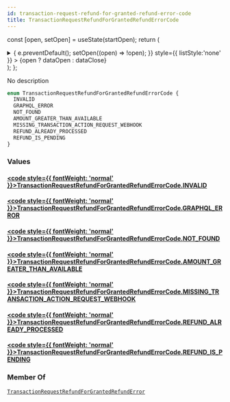 ```yaml
---
id: transaction-request-refund-for-granted-refund-error-code
title: TransactionRequestRefundForGrantedRefundErrorCode
---
```






const [open, setOpen] = useState(startOpen);
return (
<details {...(open ? { open: true } : {})} className="details" style={{ border:'none', boxShadow:'none', background:'var(--ifm-background-color)' }}>
<summary
onClick={(e) => {
e.preventDefault();
setOpen((open) => !open);
}}
style={{ listStyle:'none' }} >
{open ? dataOpen : dataClose}
</summary>
{open && children}
</details>
);
};

No description

```graphql
enum TransactionRequestRefundForGrantedRefundErrorCode {
  INVALID
  GRAPHQL_ERROR
  NOT_FOUND
  AMOUNT_GREATER_THAN_AVAILABLE
  MISSING_TRANSACTION_ACTION_REQUEST_WEBHOOK
  REFUND_ALREADY_PROCESSED
  REFUND_IS_PENDING
}
```

### Values

#### [<code style={{ fontWeight: 'normal' }}>TransactionRequestRefundForGrantedRefundErrorCode.<b>INVALID</b></code>](#)

#### [<code style={{ fontWeight: 'normal' }}>TransactionRequestRefundForGrantedRefundErrorCode.<b>GRAPHQL_ERROR</b></code>](#)

#### [<code style={{ fontWeight: 'normal' }}>TransactionRequestRefundForGrantedRefundErrorCode.<b>NOT_FOUND</b></code>](#)

#### [<code style={{ fontWeight: 'normal' }}>TransactionRequestRefundForGrantedRefundErrorCode.<b>AMOUNT_GREATER_THAN_AVAILABLE</b></code>](#)

#### [<code style={{ fontWeight: 'normal' }}>TransactionRequestRefundForGrantedRefundErrorCode.<b>MISSING_TRANSACTION_ACTION_REQUEST_WEBHOOK</b></code>](#)

#### [<code style={{ fontWeight: 'normal' }}>TransactionRequestRefundForGrantedRefundErrorCode.<b>REFUND_ALREADY_PROCESSED</b></code>](#)

#### [<code style={{ fontWeight: 'normal' }}>TransactionRequestRefundForGrantedRefundErrorCode.<b>REFUND_IS_PENDING</b></code>](#)

### Member Of

[`TransactionRequestRefundForGrantedRefundError`](../../../api-reference/payments/objects/transaction-request-refund-for-granted-refund-error.mdx) <Badge class="badge badge--secondary" text="object"/>

